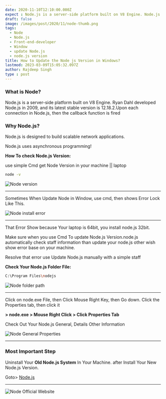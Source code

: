 ```yaml
---
date: 2020-11-10T12:10:00.000Z
expect : Node.js is a server-side platform built on V8 Engine. Node.js was developed by Ryan Dahl in 2009 and its latest stable version is v 12.18.2.
draft: false
image: /images/post/2020/11/node-thumb.png
tags:
  - Node
  - Node.js
  - Front-end-developer
  - Window
  - update Node.js
  - node.js version
title: How to Update the Node js Version in Windows?
lastmod: 2023-03-09T15:05:32.097Z
author: Rajdeep Singh
type : post
---
```


### What is Node?

Node.js is a server-side platform built on V8 Engine. Ryan Dahl developed
Node.js in 2009, and its latest stable version is 12.18.2.Upon each connection
in Node.js, then the callback function is fired

### Why Node.js?

Node.js is designed to build scalable network applications.

<Alert color="blue">
Node.js uses asynchronous programming!
</Alert>

**How To check Node.js Version:**

use simple Cmd get Node Version in your machine || laptop

```bash
node -v
```

![Node version](/images/post/2020/11/node-v.png "Node version")

---

Sometimes When Update Node in Window, use cmd, then shows Error Lock Like This.

![Node install error](/images/post/2020/11/node-install.png "Node install error")

---

That Error Show because Your laptop is 64bit, you install node.js 32bit.

Make sure when you use Cmd To update Node.js Version.node.js automatically check
staff information than update your node.js other wish show error base on your
machine.

Resolve that error use Update Node.js manually with a simple staff

**Check Your Node.js Folder File:**

```bash
C:\Program Files\nodejs
```

![Node folder path](/images/post/2020/11/node-path-1.png "Node Folder path")

---

Click on node.exe File, then Click Mouse Right Key, then Go down. Click the
Properties tab, then click it

**> node.exe > Mouse Right Click > Click Properties Tab**

Check Out Your Node.js General, Details Other Information

![Node General Properties](/images/post/2020/11/node.png "Node General Properties")

---

### Most Important Step

Uninstall Your **Old Node.js System** In Your Machine. after Install Your New
Node.js Version.

Goto> [Node.js](https://nodejs.org/en/)

---

![Node Official Website](/images/post/2020/11/node-official-website.png "Node Official Website")
